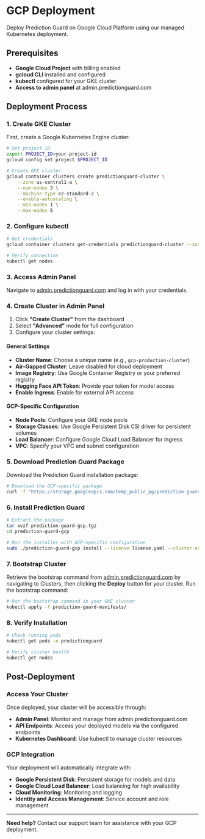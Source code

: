# GCP Deployment

Deploy Prediction Guard on Google Cloud Platform using our managed Kubernetes deployment.

## Prerequisites

- **Google Cloud Project** with billing enabled
- **gcloud CLI** installed and configured
- **kubectl** configured for your GKE cluster
- **Access to admin panel** at admin.predictionguard.com

## Deployment Process

### 1. Create GKE Cluster

First, create a Google Kubernetes Engine cluster:

```bash
# Set project ID
export PROJECT_ID=your-project-id
gcloud config set project $PROJECT_ID

# Create GKE cluster
gcloud container clusters create predictionguard-cluster \
    --zone us-central1-a \
    --num-nodes 3 \
    --machine-type e2-standard-2 \
    --enable-autoscaling \
    --min-nodes 1 \
    --max-nodes 5
```

### 2. Configure kubectl

```bash
# Get credentials
gcloud container clusters get-credentials predictionguard-cluster --zone us-central1-a

# Verify connection
kubectl get nodes
```

### 3. Access Admin Panel

Navigate to [admin.predictionguard.com](https://admin.predictionguard.com) and log in with your credentials.

### 4. Create Cluster in Admin Panel

1. Click **"Create Cluster"** from the dashboard
2. Select **"Advanced"** mode for full configuration
3. Configure your cluster settings:

#### General Settings
- **Cluster Name**: Choose a unique name (e.g., `gcp-production-cluster`)
- **Air-Gapped Cluster**: Leave disabled for cloud deployment
- **Image Registry**: Use Google Container Registry or your preferred registry
- **Hugging Face API Token**: Provide your token for model access
- **Enable Ingress**: Enable for external API access

#### GCP-Specific Configuration
- **Node Pools**: Configure your GKE node pools
- **Storage Classes**: Use Google Persistent Disk CSI driver for persistent volumes
- **Load Balancer**: Configure Google Cloud Load Balancer for ingress
- **VPC**: Specify your VPC and subnet configuration

### 5. Download Prediction Guard Package

Download the Prediction Guard installation package:

```bash
# Download the GCP-specific package
curl -f "https://storage.googleapis.com/temp_public_pg/prediction-guard-gcp.tgz?alt=media"
```

### 6. Install Prediction Guard

```bash
# Extract the package
tar xvzf prediction-guard-gcp.tgz
cd prediction-guard-gcp

# Run the installer with GCP-specific configuration
sudo ./prediction-guard-gcp install --license license.yaml --cluster-name predictionguard-cluster
```

### 7. Bootstrap Cluster

Retrieve the bootstrap command from [admin.predictionguard.com](https://admin.predictionguard.com) by navigating to Clusters, then clicking the **Deploy** button for your cluster. Run the bootstrap command:

```bash
# Run the bootstrap command in your GKE cluster
kubectl apply -f prediction-guard-manifests/
```

### 8. Verify Installation

```bash
# Check running pods
kubectl get pods -n predictionguard

# Verify cluster health
kubectl get nodes
```

## Post-Deployment

### Access Your Cluster

Once deployed, your cluster will be accessible through:

- **Admin Panel**: Monitor and manage from admin.predictionguard.com
- **API Endpoints**: Access your deployed models via the configured endpoints
- **Kubernetes Dashboard**: Use kubectl to manage cluster resources

### GCP Integration

Your deployment will automatically integrate with:

- **Google Persistent Disk**: Persistent storage for models and data
- **Google Cloud Load Balancer**: Load balancing for high availability
- **Cloud Monitoring**: Monitoring and logging
- **Identity and Access Management**: Service account and role management

---

**Need help?** Contact our support team for assistance with your GCP deployment.
